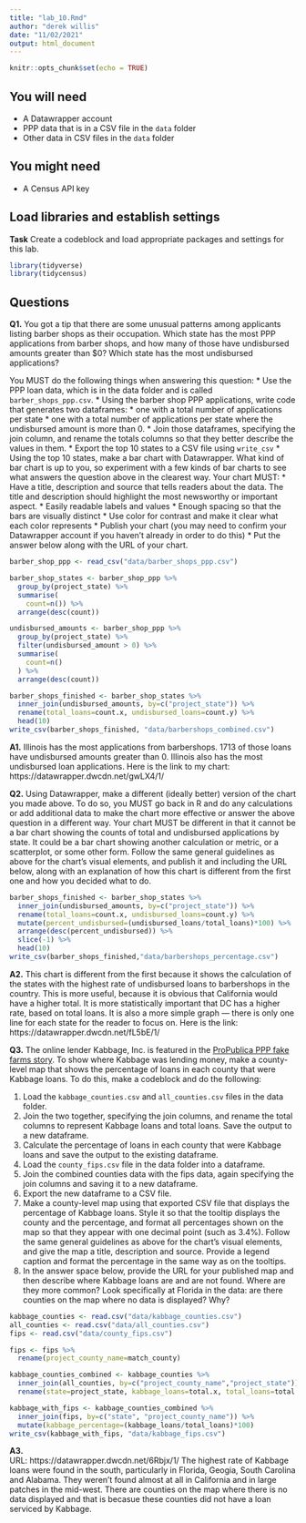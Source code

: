 ```yaml
---
title: "lab_10.Rmd"
author: "derek willis"
date: "11/02/2021"
output: html_document
---
```


```r
knitr::opts_chunk$set(echo = TRUE)
```

## You will need

* A Datawrapper account
* PPP data that is in a CSV file in the `data` folder
* Other data in CSV files in the `data` folder

## You might need

* A Census API key

## Load libraries and establish settings

**Task** Create a codeblock and load appropriate packages and settings for this lab.

```r
library(tidyverse)
library(tidycensus)
```


## Questions

**Q1.** You got a tip that there are some unusual patterns among applicants listing barber shops as their occupation. Which state has the most PPP applications from barber shops, and how many of those have undisbursed amounts greater than $0? Which state has the most undisbursed applications?

You MUST do the following things when answering this question:
* Use the PPP loan data, which is in the data folder and is called `barber_shops_ppp.csv`.
* Using the barber shop PPP applications, write code that generates two dataframes:
  * one with a total number of applications per state
  * one with a total number of applications per state where the undisbursed amount is more than 0.
* Join those dataframes, specifying the join column, and rename the totals columns so that they better describe the values in them.
* Export the top 10 states to a CSV file using `write_csv`
* Using the top 10 states, make a bar chart with Datawrapper. What kind of bar chart is up to you, so experiment with a few kinds of bar charts to see what answers the question above in the clearest way. Your chart MUST:
  * Have a title, description and source that tells readers about the data. The title and description should highlight the most newsworthy or important aspect.
  * Easily readable labels and values
  * Enough spacing so that the bars are visually distinct
  * Use color for contrast and make it clear what each color represents
* Publish your chart (you may need to confirm your Datawrapper account if you haven't already in order to do this)
* Put the answer below along with the URL of your chart.
```r
barber_shop_ppp <- read_csv("data/barber_shops_ppp.csv")

barber_shop_states <- barber_shop_ppp %>%
  group_by(project_state) %>%
  summarise(
    count=n()) %>%
  arrange(desc(count))

undisbursed_amounts <- barber_shop_ppp %>%
  group_by(project_state) %>%
  filter(undisbursed_amount > 0) %>%
  summarise(
    count=n()
  ) %>%
  arrange(desc(count))

barber_shops_finished <- barber_shop_states %>%
  inner_join(undisbursed_amounts, by=c("project_state")) %>%
  rename(total_loans=count.x, undisbursed_loans=count.y) %>%
  head(10)
write_csv(barber_shops_finished, "data/barbershops_combined.csv")
```


**A1.**
Illinois has the most applications from barbershops. 1713 of those loans have undisbursed amounts greater than 0. Illinois also has the most undisbursed loan applications. Here is the link to my chart: https://datawrapper.dwcdn.net/gwLX4/1/

**Q2.** Using Datawrapper, make a different (ideally better) version of the chart you made above. To do so, you MUST go back in R and do any calculations or add additional data to make the chart more effective or answer the above question in a different way. Your chart MUST be different in that it cannot be a bar chart showing the counts of total and undisbursed applications by state. It could be a bar chart showing another calculation or metric, or a scatterplot, or some other form. Follow the same general guidelines as above for the chart's visual elements, and publish it and including the URL below, along with an explanation of how this chart is different from the first one and how you decided what to do.
```r
barber_shops_finished <- barber_shop_states %>%
  inner_join(undisbursed_amounts, by=c("project_state")) %>%
  rename(total_loans=count.x, undisbursed_loans=count.y) %>%
  mutate(percent_undisbursed=(undisbursed_loans/total_loans)*100) %>%
  arrange(desc(percent_undisbursed)) %>%
  slice(-1) %>%
  head(10)
write_csv(barber_shops_finished,"data/barbershops_percentage.csv")


```


**A2.**
This chart is different from the first because it shows the calculation of the states with the highest rate of undisbursed loans to barbershops in the country. This is more useful, because it is obvious that California would have a higher total. It is more statistically important that DC has a higher rate, based on total loans. It is also a more simple graph — there is only one line for each state for the reader to focus on. Here is the link: https://datawrapper.dwcdn.net/fL5bE/1/

**Q3.** The online lender Kabbage, Inc. is featured in the [ProPublica PPP fake farms story](https://www.propublica.org/article/ppp-farms). To show where Kabbage was lending money, make a county-level map that shows the percentage of loans in each county that were Kabbage loans. To do this, make a codeblock and do the following:

1. Load the `kabbage_counties.csv` and `all_counties.csv` files in the data folder.
2. Join the two together, specifying the join columns, and rename the total columns to represent Kabbage loans and total loans. Save the output to a new dataframe.
3. Calculate the percentage of loans in each county that were Kabbage loans and save the output to the existing dataframe.
4. Load the `county_fips.csv` file in the data folder into a dataframe.
5. Join the combined counties data with the fips data, again specifying the join columns and saving it to a new dataframe.
6. Export the new dataframe to a CSV file.
7. Make a county-level map using that exported CSV file that displays the percentage of Kabbage loans. Style it so that the tooltip displays the county and the percentage, and format all percentages shown on the map so that they appear with one decimal point (such as 3.4%). Follow the same general guidelines as above for the chart's visual elements, and give the map a title, description and source. Provide a legend caption and format the percentage in the same way as on the tooltips.
8. In the answer space below, provide the URL for your published map and then describe where Kabbage loans are and are not found. Where are they more common? Look specifically at Florida in the data: are there counties on the map where no data is displayed? Why?
```r
kabbage_counties <- read.csv("data/kabbage_counties.csv")
all_counties <- read.csv("data/all_counties.csv")
fips <- read.csv("data/county_fips.csv")

fips <- fips %>%
  rename(project_county_name=match_county)

kabbage_counties_combined <- kabbage_counties %>%
  inner_join(all_counties, by=c("project_county_name","project_state")) %>%
  rename(state=project_state, kabbage_loans=total.x, total_loans=total.y)

kabbage_with_fips <- kabbage_counties_combined %>%
  inner_join(fips, by=c("state", "project_county_name")) %>%
  mutate(kabbage_percentage=(kabbage_loans/total_loans)*100)
write_csv(kabbage_with_fips, "data/kabbage_fips.csv")
```


**A3.**  
URL: https://datawrapper.dwcdn.net/6Rbjx/1/
The highest rate of Kabbage loans were found in the south, particularly in Florida, Geogia, South Carolina and Alabama. They weren't found almost at all in California and in large patches in the mid-west. There are counties on the map where there is no data displayed and that is becasue these counties did not have a loan serviced by Kabbage. 

